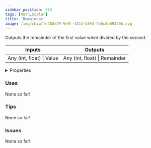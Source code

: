 ```yaml
---
sidebar_position: 723
tags: [Math,Scalar]
title: 'Remainder'
image: /img/chip/fe462e79-9e9f-4234-b594-7b6c0a69329b.svg
---
```


Outputs the remainder of the first value when divided by the second.



<IChip uuid="fe462e79-9e9f-4234-b594-7b6c0a69329b"/>

<table><thead><tr><th>Inputs</th><th>Outputs</th></tr></thead><tbody><tr><td>Any (int, float) | Value</td><td>Any (int, float) | Remainder</td></tr></tbody></table>

<details>
  <summary>Properties</summary>
  <div>
    <div>
    <table>
      <tbody>
        <tr>
          <td>Is beta required?</td>
          <td>No</td>
        </tr>
        <tr>
          <td>Is chip a trolling risk?</td>
          <td>No</td>
        </tr>
        <tr>
          <td>Is chip a role assignment risk?</td>
          <td>No</td>
        </tr>
        <tr>
          <td>Chip UUID</td>
          <td>fe462e79-9e9f-4234-b594-7b6c0a69329b</td>
        </tr>
        <tr>
          <td>Room availability</td>
          <td>Available everywhere</td>
        </tr>
      </tbody>
    </table>
    </div>
  </div>
</details>

### Uses

None so far!

### Tips

None so far!

### Issues

None so far!